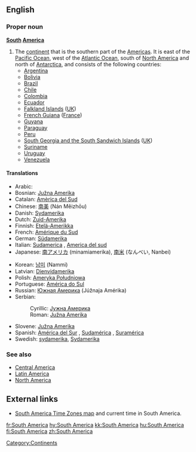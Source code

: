 ==English==
{{wikipedia}}
===Proper noun===
'''[[South]] [[America]]'''

#The [[continent]] that is the southern part of the [[Americas]].  It is east of the [[Pacific Ocean]], west of the [[Atlantic Ocean]], south of [[North America]] and north of [[Antarctica]], and consists of the following countries:
#*[[Argentina]]
#*[[Bolivia]]
#*[[Brazil]]
#*[[Chile]]
#*[[Colombia]]
#*[[Ecuador]]
#*[[Falkland Islands]] ([[UK]])
#*[[French Guiana]] ([[France]])
#*[[Guyana]]
#*[[Paraguay]]
#*[[Peru]]
#*[[South Georgia and the South Sandwich Islands]] ([[UK]])
#*[[Suriname]]
#*[[Uruguay]]
#*[[Venezuela]]

====Translations====
{{top}}
*Arabic: {{ARchar|[[امريكا الجنوبية]]}} {{Unicode|(’ámrika l-janubíyya)}} {{f}}
*Bosnian: [[Južna Amerika]] {{f}}
*Catalan: [[Amèrica del Sud]] {{f}}
*Chinese: [[南美]] (Nán Měizhōu)
*Danish: [[Sydamerika]]
*Dutch: [[Zuid-Amerika]] {{n}}
*Finnish: [[Etelä-Amerikka]]
*French: [[Amérique du Sud]] {{f}}
*German: [[Südamerika]] {{n}}
*Italian: [[Sudamerica]] {{f}}, [[America del sud]] {{f}}
*Japanese: [[南アメリカ]] (minamiamerika), [[南米]] (なんべい, Nanbei)
{{mid}}
*Korean: [[남미]] (Nammi)
*Latvian: [[Dienvidamerika]] {{f}}
*Polish: [[Ameryka Południowa]]
*Portuguese: [[América do Sul]] {{f}}
*Russian: [[Южная Америка]] {{f}} (Júžnaja Amérika)
*Serbian:
*:Cyrillic: [[Јужна Америка]] {{f}}
*:Roman: [[Južna Amerika]] {{f}}
*Slovene: [[Južna Amerika]] {{f}}
*Spanish: [[América del Sur]] {{f}}, [[Sudamérica]] {{f}}, [[Suramérica]] {{f}}
*Swedish: [[sydamerika]], [[Sydamerika]] {{n}}
{{bottom}}

===See also===
*[[Central America]]
*[[Latin America]]
*[[North America]]

[[Category:Continents]]

==External links==
* [http://www.worldtimezone.com/time-south-america24.php South America Time Zones map] and current time in South America.

[[fr:South America]]
[[hy:South America]]
[[kk:South America]]
[[hu:South America]]
[[fi:South America]]
[[zh:South America]]